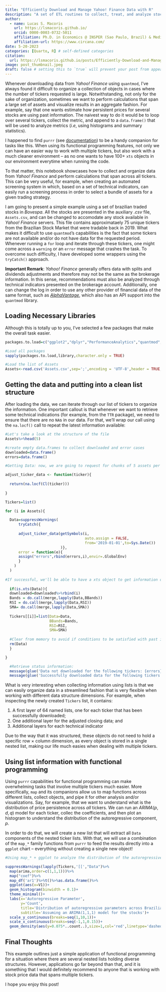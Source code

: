 ```yaml
---
title: "Efficiently Download and Manage Yahoo! Finance Data with R"
description: "A set of ETL routines to collect, treat, and analyze stock price information for a bundle of tickers simultaneously."
author:
  - name: Lucas S. Macoris
    url: https://lsmacoris.github.io/
    orcid: 0000-0003-0732-5011
    affiliation: Ph.D. in Economics @ INSPER (Sao Paulo, Brazil) & Media Mix Modeling/Data Science @ Circana
    affiliation-url: https://www.circana.com/
date: 5-20-2023
categories: [Quarto, R] # self-defined categories
citation: 
  url: https://lsmacoris.github.io/posts/Efficiently-Download-and-Manage-Yahoo-Finance-Data-With-R
image: post_thumbnail.jpeg
draft: false # setting this to `true` will prevent your post from appearing on your listing page until you're ready!
---
```


Whenever downloading data from *Yahoo! Finance* using `quantmod`, I've always found it difficult to organize a collection of objects in cases where the number of tickers requested is large. Notwithstanding, not only for the sake of organization, sometimes we want to perform calculations that span a large set of assets and visualize results in an aggregate fashion. For example, say that one wants estimate how persistent prices for several stocks are using past information. The naivest way to do it would be to loop over several tickers, collect the metric, and append to a `data.frame()` that will be used to analyze metrics (*i.e*, using histograms and summary statistics).

I happened to find `purrr` (see [documentation](https://purrr.tidyverse.org)) to be a handy companion for tasks like this. When using its functional programming features, not only we can have an easier way to work with multiple tickers, but also work with a much cleaner environment -- as no one  wants to have 100+ `xts` objects in our environment everytime when running the code.

To that matter, this notebook showcases how to collect and organize data from *Yahoo! Finance* and perform calculations that span across all tickers. This can be very useful, for example, when creating an automated screening system in which, based on a set of technical indicators, can easily run a screening process in order to select a bundle of assets for a given trading strategy.

I am  going to present a simple example using a set of brazilian traded stocks in *Bovespa*. All the stocks are presented in the auxiliary *.csv* file, `Assets.csv`, and can be changed to accomodate any stock available in *Yahoo! Finance* servers. This file contains approximataely 75 unique tickers from the Brazilian Stock Market that were tradable back in 2019. What makes it difficult to use `quantmod`'s capabilities is the fact that some tickers are not available and/or do not have data for the requested period. Whenever running a `for` loop and iterate through these tickers, one might come across a `warning` or an `error` message that crashes the task. To overcome such difficulty, I have developed some wrappers using the `tryCatch()` approach.

**Important Remark**: *Yahoo! Finance* generally offers data with splits and dividends adjustments and therefore may not be the same as the brokerage information. In this sense, recommendations must also be analyzed through technical indicators presented on the brokerage account. Additionally, one can change the log in order to use any other provider of financial data of the same format, such as [*AlphaVantage*](https://www.alphavantage.co/), which also has an API support into the `quantmod` library.

## Loading Necessary Libraries

Although this is totally up to you, I've selected a few packages that make the overall task easier.

```r

packages.to.load=c("ggplot2","dplyr","PerformanceAnalytics","quantmod","xts","purrr","glue")

#Load all packages
sapply(packages.to.load,library,character.only = TRUE)

#Load the list of Assets
Assets<-read.csv('Assets.csv',sep=';',encoding = 'UTF-8',header = TRUE,stringsAsFactors = FALSE)[,1]
```


## Getting the data and putting into a clean list structure

After loading the data, we can iterate through our list of tickers to organize the information. One important callout is that whenever we want to retrieve some technical indications (for example, from the `TTR` package), we need to ensure that there are no `NA`s in our data. For that, we'll wrap our call using the `na.locf()` call to repeat the latest information available:

```r
#Let's take a look at the structure of the file
Assets%>%head(5)

#create empty data.frames to collect downloaded and error cases
downloaded=data.frame()
errors=data.frame()

#Getting Data: now, we are going to request for chunks of 5 assets per time in Yahoo Finance server.

adjust_ticker_data <- function(ticker){
  
  return(na.locf(Cl(ticker)))
  
}

Tickers=list()

for (i in Assets){

  Data=suppressWarnings(
      tryCatch({
      
      adjust_ticker_data(getSymbols(i,
                                    auto.assign = FALSE,
                                    from='2019-01-01',to=Sys.Date())
                         )},
      error = function(e){
      assign("errors",rbind(errors,i),envir=.GlobalEnv)
      }
    )
  )
  
#If successful, we'll be able to have a xts object to get information on prices:
  
  if(is.xts(Data)){
  downloaded=downloaded%>%rbind(i)
  Bands = do.call(merge,lapply(Data,BBands))
  RSI = do.call(merge,lapply(Data,RSI))
  SMA= do.call(merge,lapply(Data,SMA))
  
  Tickers[[i]]=list(Data=Data,
                    BBands=Bands,
                    RSI=RSI,
                    SMA=SMA)
  
  #Clear from memory to avoid if conditions to be satisfied with past iterations
  rm(Data)
  }

}

  #Retrieve status information:
  message(glue('Data not downloaded for the following tickers: {errors}.'))
  message(glue('Successfully downloaded data for the following tickers: {downloaded}.'))

```

What is very interesting when collecting information using lists is that we can easily organize data in a streamlined fashion that is very flexible when working with different data structure dimensions. For example, when inspecting the newly created `Tickers` list, it contains:

1. A first layer of 64 named lists, one for each ticker that has been successfully downloaded;
2. One additional layer for the adjusted closing data; and
3. Additional layers for each technical indicator

Due to the way that it was structured, these objects do not need to hold a specific row $\times$ column dimension, as every object is stored in a single nested list, making our life much easies when dealing with multiple tickers.

## Using list information with functional programming

Using `purrr` capabilities for functional programming can make overwhelming tasks that involve multiple tickers much easier. More specifically, `map` and its companions allow us to map functions across different lists, collect objects, and pipe it for other analysis and/or visualizations. Say, for example, that we want to understand what is the distribution of price persistence across *all* tickers. We can run an $ARIMA(p,d,q)$ model for each ticker, collec the coefficients, and then plot an histogram to understand the distribution of the autoregressive component, $p$.

In order to do that, we will create a new list that will extract all `Data` components of the nested ticker lists. With that, we will use a combination of the `map_*` family functions from `purrr` to feed the results directly into a `ggplot` chart -- everything without creating a single new object!

```r

#Using map_* + ggplot to analyze the distribution of the autoregressive parameter 

suppressWarnings(lapply(Tickers,'[[',"Data")%>%
  map(arima,order=c(1,1,1)))%>%
  map("coef")%>%
  map_df('ar1')%>%t()%>%as.data.frame()%>%
  ggplot(aes(x=V1))+
  geom_histogram(binwidth = 0.1)+
  theme_minimal()+
  labs(x='Autoregressive Parameter',
       y='Count',
       title='Distribution of autoregressive parameters across Brazilian stocks',
       subtitle='Assuming an ARIMA(1,1,1) model for the stocks')+
  scale_y_continuous(breaks=seq(1,10,1))+
  scale_x_continuous(breaks=seq(-1,1,0.15))+
  geom_density(aes(y=0.075*..count..),size=1,col='red',linetype='dashed')

```

## Final Thoughts

This example outlines just a simple application of functional programming for a situation where there are several nested lists holding diverse structures. However, applications go far beyond than that, and it is something that I would definitely recommend to anyone that is working with stock price data that spans multiple tickers.

I hope you enjoy this post!

